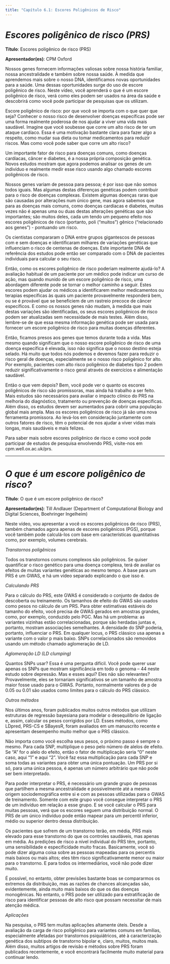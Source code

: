 ```yaml
---
title: "Capítulo 6.1: Escores Poligênicos de Risco"
---
```


# ***Escores poligênico de risco (PRS)*** {#sec-section1}

**Título**: Escores poligênico de risco (PRS)

**Apresentador(es)**: CPM Oxford

Nossos genes fornecem informações valiosas sobre nossa história familiar, nossa ancestralidade e também sobre nossa saúde. À medida que aprendemos mais sobre o nosso DNA, identificamos novas oportunidades para a saúde. Uma dessas oportunidades surge do uso de escore poligênico de risco. Neste vídeo, você aprenderá o que é um escore poligênico de risco, verá como eles podem ser usados ​​na área da saúde e descobrirá como você pode participar de pesquisas que os utilizam.

Escore poligênico de risco: por que você se importa com o que quer que seja? Conhecer o nosso risco de desenvolver doenças específicas pode ser uma forma realmente poderosa de nos ajudar a viver uma vida mais saudável. Imagine que você soubesse que corre um alto risco de ter um ataque cardíaco. Essa é uma motivação bastante clara para fazer algo a respeito, como mudar sua dieta ou tomar medicamentos para reduzir riscos. Mas como você pode saber que corre um alto risco?

Um importante fator de risco para doenças comuns, como doenças cardíacas, câncer e diabetes, é a nossa própria composição genética. Novos estudos mostram que agora podemos analisar os genes de um indivíduo e realmente medir esse risco usando algo chamado escores poligênicos de risco.

Nossos genes variam de pessoa para pessoa; é por isso que não somos todos iguais. Mas algumas destas diferenças genéticas podem contribuir para o risco de doenças complexas. Existem algumas doenças raras que são causadas por alterações num único gene, mas agora sabemos que para as doenças mais comuns, como doenças cardíacas e diabetes, muitas vezes não é apenas uma ou duas destas alterações genéticas que são importantes; são muitos deles, cada um tendo um pequeno efeito nos escores poligênicos de risco (portanto, poli ("muitos") gênico ("relacionado aos genes") - pontuando um risco.

Os cientistas compararam o DNA entre grupos gigantescos de pessoas com e sem doenças e identificaram milhares de variações genéticas que influenciam o risco de centenas de doenças. Este importante DNA de referência dos estudos pode então ser comparado com o DNA de pacientes individuais para calcular o seu risco.

Então, como os escores poligênico de risco poderiam realmente ajudá-lo? A avaliação habitual de um paciente por um médico pode indicar um curso de ação, mas quando munido de um escore poligênico de risco, uma abordagem diferente pode se tornar o melhor caminho a seguir. Estes escores podem ajudar os médicos a identificarem melhor medicamentos ou terapias específicas às quais um paciente provavelmente responderá bem, ou se é provável que se beneficiem de um rastreio precoce de câncer específicos. E como os nossos genes não mudam, à medida que mais destas variações são identificadas, os seus escores poligênicos de risco podem ser atualizadas sem necessidade de mais testes. Além disso, lembre-se de que essa mesma informação genética pode ser usada para fornecer um escore poligênico de risco para muitas doenças diferentes.

Então, ficamos presos aos genes que temos durante toda a vida. Mas mesmo quando significam que o nosso escore poligênico de risco de uma doença específica é elevada, isso não significa que o nosso destino esteja selado. Há muito que todos nós podemos e devemos fazer para reduzir o risco geral de doenças, especialmente se o nosso risco poligênico for alto. Por exemplo, pacientes com alto risco poligênico de diabetes tipo 2 podem reduzir significativamente o risco geral através de exercícios e alimentação saudável.

Então o que vem depois? Bem, você pode ver o quanto os escores poligênicos de risco são promissoras, mas ainda há trabalho a ser feito. Mais estudos são necessários para avaliar o impacto clínico do PRS na melhoria do diagnóstico, tratamento ou prevenção de doenças específicas. Além disso, os estudos devem ser aumentados para cobrir uma população global mais ampla. Mas os escores poligênicos de risco já são uma nova ferramenta promissora. Ao levá-los em consideração juntamente com outros fatores de risco, têm o potencial de nos ajudar a viver vidas mais longas, mais saudáveis ​​e mais felizes.

Para saber mais sobre escores poligênico de risco e como você pode participar de estudos de pesquisa envolvendo PRS, visite-nos em cpm.well.ox.ac.uk/prs.

------------------------------------------------------------------------

# ***O que é um escore poligênico de risco?*** {#sec-section2}

**Título**: O que é um escore poligênico de risco?

**Apresentador(es)**: Till Andlauer (Department of Computational Biology and Digital Sciences, Boehringer Ingelheim)

Neste vídeo, vou apresentar a você os escores poligênicos de risco (PRS), também chamados agora apenas de escores poligênicos (PGS), porque você também pode calculá-los com base em características quantitativas como, por exemplo, volumes cerebrais.

*Transtornos poligênicos*

Todos os transtornos comuns complexos são poligênicos. Se quiser quantificar o risco genético para uma doença complexa, terá de avaliar os efeitos de muitas variantes genéticas ao mesmo tempo. A base para um PRS é um GWAS, e há um vídeo separado explicando o que isso é.

*Calculando PRS*

Para o cálculo do PRS, este GWAS é considerado o conjunto de dados de descoberta ou treinamento. Os tamanhos de efeito do GWAS são usados ​​como pesos no cálculo de um PRS. Para obter estimativas estáveis ​​do tamanho do efeito, você precisa de GWAS gerados em amostras grandes, como, por exemplo, conduzido pelo PGC. Mas há um problema: as variantes vizinhas estão correlacionadas, porque são herdadas juntas e, portanto, mostram associações semelhantes. A densidade do SNP poderia, portanto, influenciar o PRS. Em qualquer locus, o PRS clássico usa apenas a variante com o valor p mais baixo. SNPs correlacionados são removidos usando um método chamado aglomeração de LD.

*Aglomeração LD (LD clumping)*

Quantos SNPs usar? Essa é uma pergunta difícil. Você pode querer usar apenas os SNPs que mostram significância em todo o genoma – 44 neste estudo sobre depressão. Mas e esses aqui? Eles não são relevantes? Provavelmente, eles se tornariam significativos se um tamanho de amostra maior fosse usado para o GWAS. Portanto, normalmente valores de p de 0.05 ou 0.01 são usados ​​como limites para o cálculo do PRS clássico.

*Outros métodos*

Nos últimos anos, foram publicados muitos outros métodos que utilizam estruturas de regressão bayesiana para modelar o desequilíbrio de ligação e, assim, calcular os pesos corrigidos por LD. Esses métodos, como LDpred, PRS-CS e SBayesR, foram avaliados em um manuscrito recente e apresentam desempenho muito melhor que o PRS clássico.

Não importa como você escolha seus pesos, o próximo passo é sempre o mesmo. Para cada SNP, multiplique o peso pelo número de alelos de efeito. Se "A" for o alelo do efeito, então o fator de multiplicação seria "0" neste caso, aqui "1" e aqui "2". Você faz essa multiplicação para cada SNP e soma todas as variantes para obter uma única pontuação. Um PRS por si só, para uma única pessoa, é apenas um número arbitrário que não pode ser bem interpretado.

Para poder interpretar o PRS, é necessário um grande grupo de pessoas que partilhem a mesma ancestralidade e possivelmente até a mesma origem sociodemográfica entre si e com as pessoas utilizadas para o GWAS de treinamento. Somente com este grupo você consegue interpretar o PRS de um indivíduo em relação a esse grupo. E se você calcular o PRS para muitas pessoas, verá que os escores seguem uma distribuição normal. O PRS de um único indivíduo pode então mapear para um percentil inferior, médio ou superior dentro dessa distribuição.

Os pacientes que sofrem de um transtorno terão, em média, PRS mais elevado para esse transtorno do que os controles saudáveis, mas apenas em média. As predições de risco a nível individual do PRS têm, portanto, uma sensibilidade e especificidade muito fracas. Basicamente, você só pode dizer alguma coisa sobre as pessoas mapeadas para os percentis mais baixos ou mais altos; eles têm risco significativamente menor ou maior para o transtorno. E para todos os intermediários, você não pode dizer muito.

É possível, no entanto, obter previsões bastante boas se compararmos os extremos da distribuição, mas as razões de chances alcançadas são, evidentemente, ainda muito mais baixos do que os das doenças monogênicas. No entanto, o PRS pode ser utilizado para estratificação de risco para identificar pessoas de alto risco que possam necessitar de mais atenção médica.

*Aplicações*

Na pesquisa, o PRS tem muitas aplicações altamente úteis. Desde a avaliação da carga de risco poligênico para variantes comuns em famílias, especialmente afetadas por transtornos psiquiátricos, até à caracterização genética dos subtipos de transtorno bipolar e, claro, muitos, muitos mais. Além disso, muitos artigos de revisão e métodos sobre PRS foram publicados recentemente, e você encontrará facilmente muito material para continuar lendo.
